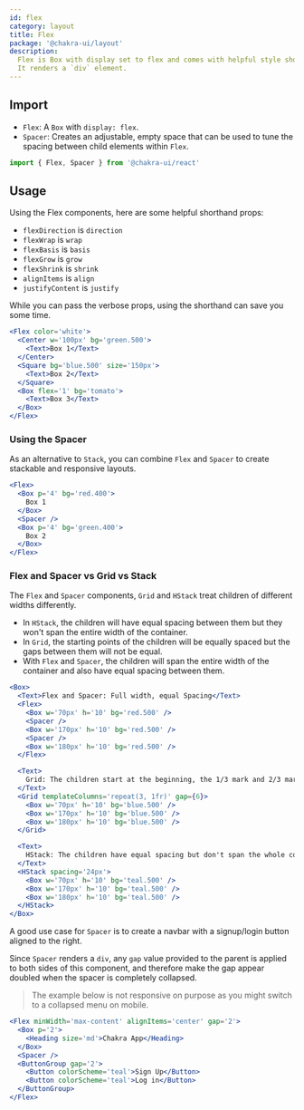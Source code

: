 ---
id: flex
category: layout
title: Flex
package: '@chakra-ui/layout'
description:
  Flex is Box with display set to flex and comes with helpful style shorthand.
  It renders a `div` element.
---

## Import

- `Flex`: A `Box` with `display: flex`.
- `Spacer`: Creates an adjustable, empty space that can be used to tune the
  spacing between child elements within `Flex`.

```js
import { Flex, Spacer } from '@chakra-ui/react'
```

## Usage

Using the Flex components, here are some helpful shorthand props:

- `flexDirection` is `direction`
- `flexWrap` is `wrap`
- `flexBasis` is `basis`
- `flexGrow` is `grow`
- `flexShrink` is `shrink`
- `alignItems` is `align`
- `justifyContent` is `justify`

While you can pass the verbose props, using the shorthand can save you some
time.

```jsx
<Flex color='white'>
  <Center w='100px' bg='green.500'>
    <Text>Box 1</Text>
  </Center>
  <Square bg='blue.500' size='150px'>
    <Text>Box 2</Text>
  </Square>
  <Box flex='1' bg='tomato'>
    <Text>Box 3</Text>
  </Box>
</Flex>
```

### Using the Spacer

As an alternative to `Stack`, you can combine `Flex` and `Spacer` to create
stackable and responsive layouts.

```jsx
<Flex>
  <Box p='4' bg='red.400'>
    Box 1
  </Box>
  <Spacer />
  <Box p='4' bg='green.400'>
    Box 2
  </Box>
</Flex>
```

### Flex and Spacer vs Grid vs Stack

The `Flex` and `Spacer` components, `Grid` and `HStack` treat children of
different widths differently.

- In `HStack`, the children will have equal spacing between them but they won't
  span the entire width of the container.
- In `Grid`, the starting points of the children will be equally spaced but the
  gaps between them will not be equal.
- With `Flex` and `Spacer`, the children will span the entire width of the
  container and also have equal spacing between them.

```jsx
<Box>
  <Text>Flex and Spacer: Full width, equal Spacing</Text>
  <Flex>
    <Box w='70px' h='10' bg='red.500' />
    <Spacer />
    <Box w='170px' h='10' bg='red.500' />
    <Spacer />
    <Box w='180px' h='10' bg='red.500' />
  </Flex>

  <Text>
    Grid: The children start at the beginning, the 1/3 mark and 2/3 mark
  </Text>
  <Grid templateColumns='repeat(3, 1fr)' gap={6}>
    <Box w='70px' h='10' bg='blue.500' />
    <Box w='170px' h='10' bg='blue.500' />
    <Box w='180px' h='10' bg='blue.500' />
  </Grid>

  <Text>
    HStack: The children have equal spacing but don't span the whole container
  </Text>
  <HStack spacing='24px'>
    <Box w='70px' h='10' bg='teal.500' />
    <Box w='170px' h='10' bg='teal.500' />
    <Box w='180px' h='10' bg='teal.500' />
  </HStack>
</Box>
```

A good use case for `Spacer` is to create a navbar with a signup/login button
aligned to the right.

Since `Spacer` renders a `div`, any `gap` value provided to the parent is
applied to both sides of this component, and therefore make the gap appear
doubled when the spacer is completely collapsed.

> The example below is not responsive on purpose as you might switch to a
> collapsed menu on mobile.

```jsx
<Flex minWidth='max-content' alignItems='center' gap='2'>
  <Box p='2'>
    <Heading size='md'>Chakra App</Heading>
  </Box>
  <Spacer />
  <ButtonGroup gap='2'>
    <Button colorScheme='teal'>Sign Up</Button>
    <Button colorScheme='teal'>Log in</Button>
  </ButtonGroup>
</Flex>
```
